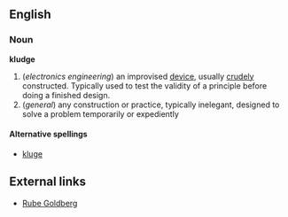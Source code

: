 ==English==
===Noun===
'''kludge'''

# (''electronics engineering'') an improvised [[device]], usually [[crude]]ly constructed.  Typically used to test the validity of a principle before doing a finished design.
# (''general'') any construction or practice, typically inelegant, designed to solve a problem temporarily or expediently

====Alternative spellings====
*[[kluge]]

==External links==
{{wikipedia}}
* [[w:Rube Goldberg|Rube Goldberg]]